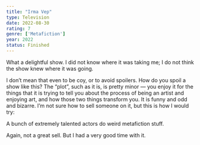 ```yaml
---
title: "Irma Vep"
type: Television
date: 2022-08-30
rating: 7
genre: ['Metafiction']
year: 2022
status: Finished
---
```


What a delightful show. I did not know where it was taking me; I do not think the show knew where it was going.

I don’t mean that even to be coy, or to avoid spoilers. How do you spoil a show like this? The “plot”, such as it is, is pretty minor — you enjoy it for the things that it is trying to tell you about the process of being an artist and enjoying art, and how those two things transform you. It is funny and odd and bizarre. I’m not sure how to sell someone on it, but this is how I would try:

A bunch of extremely talented actors do weird metafiction stuff.

Again, not a great sell. But I had a very good time with it.

